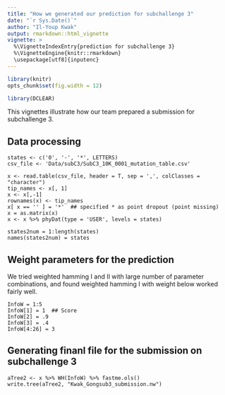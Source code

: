 ```yaml
---
title: "How we generated our prediction for subchallenge 3"
date: "`r Sys.Date()`"
author: "Il-Youp Kwak"
output: rmarkdown::html_vignette
vignette: >
  %\VignetteIndexEntry{prediction for subchallenge 3}
  %\VignetteEngine{knitr::rmarkdown}
  \usepackage[utf8]{inputenc}
---
```


```r
library(knitr)
opts_chunk$set(fig.width = 12)
```

```r
library(DCLEAR)
```

This vignettes illustrate how our team prepared a submission for subchallenge 3. 

## Data processing

```
states <- c('0', '-', '*', LETTERS)
csv_file <- 'Data/subC3/SubC3_10K_0001_mutation_table.csv'

x <- read.table(csv_file, header = T, sep = ',', colClasses = "character")
tip_names <- x[, 1]
x <- x[,-1]
rownames(x) <- tip_names
x[ x == '' ] = '*'  ## specified * as point dropout (point missing) 
x = as.matrix(x)
x <- x %>% phyDat(type = 'USER', levels = states)

states2num = 1:length(states)
names(states2num) = states
```

## Weight parameters for the prediction

We tried weighted hamming I and II with large number of parameter combinations, and found weighted hamming I with weight below worked fairly well. 

```
InfoW = 1:5
InfoW[1] = 1  ## Score 
InfoW[2] = .9
InfoW[3] = .4
InfoW[4:26] = 3
```

## Generating finanl file for the submission on subchallenge 3

```
aTree2 <- x %>% WH(InfoW) %>% fastme.ols()
write.tree(aTree2, "Kwak_Gongsub3_submission.nw")

```


